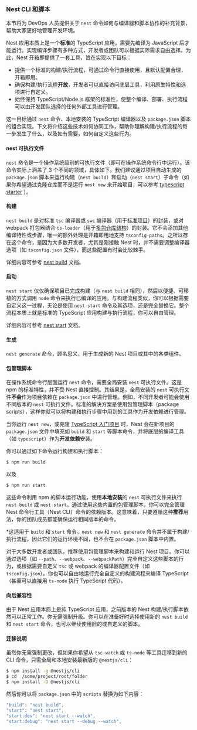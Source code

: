 ### Nest CLI 和脚本

本节将为 DevOps 人员提供关于 `nest` 命令如何与编译器和脚本协作的补充背景，帮助大家更好地管理开发环境。

Nest 应用本质上是一个**标准**的 TypeScript 应用，需要先编译为 JavaScript 后才能运行。实现编译步骤有多种方式，开发者或团队可以根据实际需求自由选择。为此，Nest 开箱即提供了一套工具，旨在实现以下目标：

- 提供一个标准的构建/执行流程，可通过命令行直接使用，且默认配置合理，开箱即用。
- 确保构建/执行流程**开放**，开发者可以直接访问底层工具，利用原生特性和选项进行自定义。
- 始终保持 TypeScript/Node.js 框架的标准性，使整个编译、部署、执行流程可以由开发团队选择的任何外部工具进行管理。

这一目标通过 `nest` 命令、本地安装的 TypeScript 编译器以及 `package.json` 脚本的组合实现。下文将介绍这些技术如何协同工作，帮助你理解构建/执行流程的每一步发生了什么，以及如有需要，如何自定义这些行为。

#### nest 可执行文件

`nest` 命令是一个操作系统级别的可执行文件（即可在操作系统命令行中运行）。该命令实际上涵盖了 3 个不同的领域，具体如下。我们建议通过项目自动生成的 `package.json` 脚本来运行构建（`nest build`）和启动（`nest start`）子命令（如果你希望通过克隆仓库而不是运行 `nest new` 来开始项目，可以参考 [typescript starter](https://github.com/nestjs/typescript-starter) ）。

#### 构建

`nest build` 是对标准 `tsc` 编译器或 `swc` 编译器（用于[标准项目](https://docs.nestjs.com/cli/overview#project-structure)）的封装，或对 webpack 打包器结合 `ts-loader`（用于[多包仓库结构](https://docs.nestjs.com/cli/overview#project-structure)）的封装。它不会添加其他编译特性或步骤，唯一的额外处理是开箱即用地支持 `tsconfig-paths`。之所以存在这个命令，是因为大多数开发者，尤其是刚接触 Nest 时，并不需要调整编译器选项（如 `tsconfig.json` 文件），而这些配置有时会比较棘手。

详细内容可参考 [nest build](https://docs.nestjs.com/cli/usages#nest-build) 文档。

#### 启动

`nest start` 仅仅确保项目已完成构建（与 `nest build` 相同），然后以便捷、可移植的方式调用 `node` 命令来执行已编译的应用。与构建流程类似，你可以根据需要自定义这一过程，无论是使用 `nest start` 命令及其选项，还是完全替换它。整个流程本质上就是标准的 TypeScript 应用构建与执行流程，你可以自由管理。

详细内容可参考 [nest start](https://docs.nestjs.com/cli/usages#nest-start) 文档。

#### 生成

`nest generate` 命令，顾名思义，用于生成新的 Nest 项目或其中的各类组件。

#### 包管理脚本

在操作系统命令行层面运行 `nest` 命令，需要全局安装 `nest` 可执行文件。这是 npm 的标准特性，并不受 Nest 直接控制。其结果是，全局安装的 `nest` 可执行文件**不会**作为项目依赖在 `package.json` 中进行管理。例如，不同开发者可能会使用不同版本的 `nest` 可执行文件。标准的解决方案是使用包管理脚本（package scripts），这样你就可以将构建和执行步骤中用到的工具作为开发依赖进行管理。

当你运行 `nest new`，或克隆 [TypeScript 入门项目](https://github.com/nestjs/typescript-starter) 时，Nest 会在新项目的 `package.json` 文件中填充如 `build` 和 `start` 等脚本命令，并将底层的编译工具（如 `typescript`）作为**开发依赖**安装。

你可以通过如下命令运行构建和执行脚本：

```bash
$ npm run build
```

以及

```bash
$ npm run start
```

这些命令利用 npm 的脚本运行功能，使用**本地安装**的 `nest` 可执行文件来执行 `nest build` 或 `nest start`。通过使用这些内置的包管理脚本，你可以完全管理 Nest 命令行工具（Nest CLI）命令的依赖版本。这意味着，只要遵循这种**推荐**用法，你的团队成员都能确保运行相同版本的命令。

\*这适用于 `build` 和 `start` 命令。`nest new` 和 `nest generate` 命令并不属于构建/执行流程，因此它们的运行环境不同，也不会在 `package.json` 脚本中内置。

对于大多数开发者或团队，推荐使用包管理脚本来构建和运行 Nest 项目。你可以通过选项（如 `--path`、`--webpack`、`--webpackPath`）完全自定义这些脚本的行为，或根据需要自定义 `tsc` 或 webpack 的编译器配置文件（如 `tsconfig.json`）。你也可以自由地运行完全自定义的构建流程来编译 TypeScript（甚至可以直接用 `ts-node` 执行 TypeScript 代码）。

#### 向后兼容性

由于 Nest 应用本质上是纯 TypeScript 应用，之前版本的 Nest 构建/执行脚本依然可以正常工作。你无需强制升级。你可以在准备好时选择使用新的 `nest build` 和 `nest start` 命令，也可以继续使用旧的或自定义的脚本。

#### 迁移说明

虽然你无需强制更改，但如果你希望从 `tsc-watch` 或 `ts-node` 等工具迁移到新的 CLI 命令，只需全局和本地安装最新版的 `@nestjs/cli`：

```bash
$ npm install -g @nestjs/cli
$ cd  /some/project/root/folder
$ npm install -D @nestjs/cli
```

然后你可以将 `package.json` 中的 `scripts` 替换为如下内容：

```ts
"build": "nest build",
"start": "nest start",
"start:dev": "nest start --watch",
"start:debug": "nest start --debug --watch",
```
